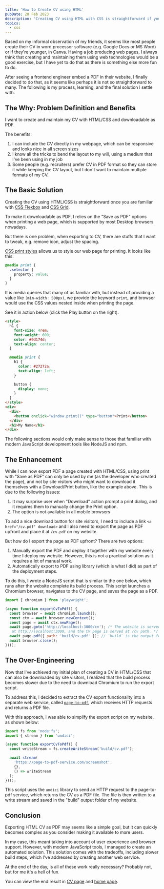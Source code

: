 ```yaml
---
title: 'How to Create CV using HTML'
pubDate: 20 Feb 2023
description: 'Creating CV using HTML with CSS is straightforward if you know them, but making it exportable as PDF is more involving'
topics:
  - css
---
```



Based on my informal observation of my friends, it seems like most people create their CV in word processor software (e.g. Google Docs or MS Word) or if they're younger, in Canva. Having a job producing web pages, I always think that creating and maintaining them using web technologies would be a good exercise, but I have yet to do that as there is something else more fun to do.

After seeing a frontend engineer embed a PDF in their website, I finally decided to do that, as it seems like perhaps it is not so straightforward to many. The following is my process, learning, and the final solution I settle with.

## The Why: Problem Definition and Benefits

I want to create and maintain my CV with HTML/CSS and downloadable as PDF.

The benefits:

1. I can include the CV directly in my webpage, which can be responsive and looks nice in all screen sizes
1. I know all the tricks to bend the layout to my will, using a medium that I've been using in my job
1. Some people (e.g. recruiters) prefer CV in PDF format so they can store it while keeping the CV layout, but I don't want to maintain multiple formats of my CV.

## The Basic Solution

Creating the CV using HTML/CSS is straightforward once you are familiar with [CSS Flexbox](https://css-tricks.com/snippets/css/a-guide-to-flexbox/) and [CSS Grid](https://css-tricks.com/snippets/css/complete-guide-grid/).

To make it downloadable as PDF, I relies on the "Save as PDF" options when printing a web page, which is supported by most Desktop browsers nowadays.

But there is one problem, when exporting to CV, there are stuffs that I want to tweak, e.g. remove icon, adjust the spacing.

[CSS print styles](https://www.smashingmagazine.com/2011/11/how-to-set-up-a-print-style-sheet/) allows us to style our web page for printing. It looks like this:

```css {0}
@media print {
  .selector {
    property: value;
  }
}
```

It is media queries that many of us familiar with, but instead of providing a value like `(min-width: 500px)`, we provide the keyword `print`, and browser would use the CSS values nested inside when printing the page.

See it in action below (click the Play button on the right).

<LiveEditor>

```html
<style>
  h1 {
    font-size: 4rem;
    font-weight: 600;
    color: #9d174d;
    text-align: center;
  }

  @media print {
    h1 {
      color: #27272a;
      text-align: left;
    }

    button {
      display: none;
    }
  }
</style>
<div>
  <div>
    <button onclick="window.print()" type="button">Print</button>
  </div>
  <h1>My Name</h1>
</div>
```

</LiveEditor>

<Aside className="mt-6">

The following sections would only make sense to those that familiar with modern JavaScript development tools like NodeJS and npm.

</Aside>

## The Enhancement

While I can now export PDF a page created with HTML/CSS, using print with "Save as PDF" can only be used by me (as the developer who created the page), and not by site visitors who might want to download it themselves with a Download/Print button, like the example above. This is due to the following issues:

1. It may surprise user when "Download" action prompt a print dialog, and it requires them to manually change the Print option.
1. The option is not available in all mobile browsers

To add a nice download button for site visitors, I need to include a link `<a href="/cv.pdf" download>` and I also need to export the page as PDF upfront and place it at `/cv.pdf` on my website.

But how do I export the page as PDF upfront? There are two options:

1. Manually export the PDF and deploy it together with my website every time I deploy my website. However, this is not a practical solution as it requires a lot of manual work.
1. Automatically export to PDF using library (which is what I did) as part of the deployment steps.

To do this, I wrote a NodeJS script that is similar to the one below, which runs after the website complete its build process. This script launches a Chromium browser, navigates to the CV page, and saves the page as a PDF.

```js
import { chromium } from 'playwright';

(async function exportCvToPdf() {
  const browser = await chromium.launch();
  const ctx = await browser.newContext();
  const page = await ctx.newPage();
  await page.goto('http://localhost:3000/cv'); /* The website is served locally
   at http://localhost:3000, and the CV page is served at /cv path. */
  await page.pdf({ path: 'build/cv.pdf' }); // `build` is the output folder of my website
  await browser.close();
})();
```

## The Over-Engineering

Now that I've achieved my initial plan of creating a CV in HTML/CSS that can also be downloaded by site visitors, I realized that the build process becomes slower due to the need to download Chromium to run the export script.

To address this, I decided to extract the CV export functionality into a separate web service, called [`page-to-pdf`](https://github.com/malcolm-kee/page-to-pdf), which receives HTTP requests and returns a PDF file.

With this approach, I was able to simplify the export script on my website, as shown below:

```js
import fs from 'node:fs';
import { stream } from 'undici';

(async function exportCvToPdf() {
  const writeStream = fs.createWriteStream('build/cv.pdf');

  await stream(
    'https://page-to-pdf-service.com/screenshot',
    {},
    () => writeStream
  );
})();
```

This script uses the `undici` library to send an HTTP request to the page-to-pdf service, which returns the CV as a PDF file. The file is then written to a write stream and saved in the "build" output folder of my website.

## Conclusion

Exporting HTML CV as PDF may seems like a simple goal, but it can quickly becomes complex as you consider making it available to more users.

In my case, this meant taking into account of user experience and browser support. However, with modern JavaScript tools, I managed to create an automated solution. This solution comes with the tradeoffs, including slower build steps, which I've addressed by creating another web service.

At the end of the day, is all of these work really necessary? Probably not, but for me it's a hell of fun.

<Aside>

You can view the end result in [CV page](/cv) and [home page](/).

</Aside>
